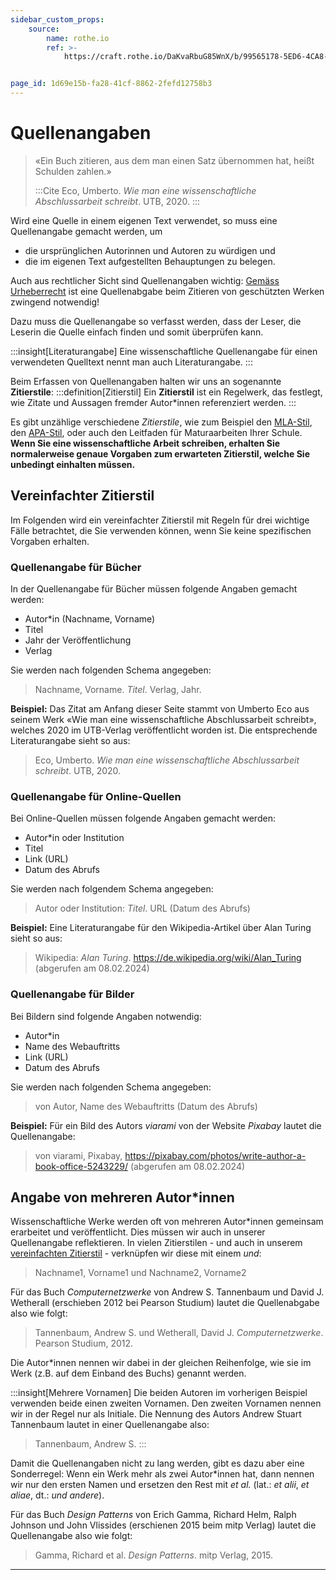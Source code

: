 ```yaml
---
sidebar_custom_props:
    source:
        name: rothe.io
        ref: >-
            https://craft.rothe.io/DaKvaRbuG85WnX/b/99565178-5ED6-4CA8-8137-9B39531171E0/4.1-%E2%80%94-Quellenangaben


page_id: 1d69e15b-fa28-41cf-8862-2fefd12758b3
---
```


# Quellenangaben

> «Ein Buch zitieren, aus dem man einen Satz übernommen hat, heißt Schulden zahlen.»
>
> :::Cite Eco, Umberto. _Wie man eine wissenschaftliche Abschlussarbeit schreibt_. UTB, 2020. :::

Wird eine Quelle in einem eigenen Text verwendet, so muss eine Quellenangabe gemacht werden, um

- die ursprünglichen Autorinnen und Autoren zu würdigen und
- die im eigenen Text aufgestellten Behauptungen zu belegen.

Auch aus rechtlicher Sicht sind Quellenangaben wichtig: [Gemäss Urheberrecht](Urheberrecht-und-Lizenzen#zitieren-aus-werken) ist eine Quellenabgabe beim Zitieren von geschützten Werken zwingend notwendig!

Dazu muss die Quellenangabe so verfasst werden, dass der Leser, die Leserin die Quelle einfach finden und somit überprüfen kann.

:::insight[Literaturangabe] Eine wissenschaftliche Quellenangabe für einen verwendeten Quelltext nennt man auch Literaturangabe. :::

Beim Erfassen von Quellenangaben halten wir uns an sogenannte **Zitierstile**: :::definition[Zitierstil] Ein **Zitierstil** ist ein Regelwerk, das festlegt, wie Zitate und Aussagen fremder Autor\*innen referenziert werden. :::

Es gibt unzählige verschiedene _Zitierstile_, wie zum Beispiel den [MLA-Stil](https://www.mla.org/MLA-Style), den [APA-Stil](https://apastyle.apa.org/), oder auch den Leitfaden für Maturaarbeiten Ihrer Schule. **Wenn Sie eine wissenschaftliche Arbeit schreiben, erhalten Sie normalerweise genaue Vorgaben zum erwarteten Zitierstil, welche Sie unbedingt einhalten müssen.**

## Vereinfachter Zitierstil

Im Folgenden wird ein vereinfachter Zitierstil mit Regeln für drei wichtige Fälle betrachtet, die Sie verwenden können, wenn Sie keine spezifischen Vorgaben erhalten.

### Quellenangabe für Bücher

In der Quellenangabe für Bücher müssen folgende Angaben gemacht werden:

- Autor\*in (Nachname, Vorname)
- Titel
- Jahr der Veröffentlichung
- Verlag

Sie werden nach folgenden Schema angegeben:

> Nachname, Vorname. _Titel_. Verlag, Jahr.

**Beispiel:** Das Zitat am Anfang dieser Seite stammt von Umberto Eco aus seinem Werk «Wie man eine wissenschaftliche Abschlussarbeit schreibt», welches 2020 im UTB-Verlag veröffentlicht worden ist. Die entsprechende Literaturangabe sieht so aus:

> Eco, Umberto. _Wie man eine wissenschaftliche Abschlussarbeit schreibt_. UTB, 2020.

### Quellenangabe für Online-Quellen

Bei Online-Quellen müssen folgende Angaben gemacht werden:

- Autor\*in oder Institution
- Titel
- Link (URL)
- Datum des Abrufs

Sie werden nach folgendem Schema angegeben:

> Autor oder Institution: _Titel_. URL (Datum des Abrufs)

**Beispiel:** Eine Literaturangabe für den Wikipedia-Artikel über Alan Turing sieht so aus:

> Wikipedia: _Alan Turing_. https://de.wikipedia.org/wiki/Alan_Turing (abgerufen am 08.02.2024)

### Quellenangabe für Bilder

Bei Bildern sind folgende Angaben notwendig:

- Autor\*in
- Name des Webauftritts
- Link (URL)
- Datum des Abrufs

Sie werden nach folgenden Schema angegeben:

> von Autor, Name des Webauftritts (Datum des Abrufs)

**Beispiel:** Für ein Bild des Autors _viarami_ von der Website _Pixabay_ lautet die Quellenangabe:

> von viarami, Pixabay, https://pixabay.com/photos/write-author-a-book-office-5243229/ (abgerufen am 08.02.2024)

## Angabe von mehreren Autor\*innen

Wissenschaftliche Werke werden oft von mehreren Autor\*innen gemeinsam erarbeitet und veröffentlicht. Dies müssen wir auch in unserer Quellenangabe reflektieren. In vielen Zitierstilen - und auch in unserem [vereinfachten Zitierstil](#vereinfachter-zitierstil) - verknüpfen wir diese mit einem _und_:

> Nachname1, Vorname1 und Nachname2, Vorname2

Für das Buch _Computernetzwerke_ von Andrew S. Tannenbaum und David J. Wetherall (erschieben 2012 bei Pearson Studium) lautet die Quellenabgabe also wie folgt:

> Tannenbaum, Andrew S. und Wetherall, David J. _Computernetzwerke_. Pearson Studium, 2012.

Die Autor\*innen nennen wir dabei in der gleichen Reihenfolge, wie sie im Werk (z.B. auf dem Einband des Buchs) genannt werden.

:::insight[Mehrere Vornamen] Die beiden Autoren im vorherigen Beispiel verwenden beide einen zweiten Vornamen. Den zweiten Vornamen nennen wir in der Regel nur als Initiale. Die Nennung des Autors Andrew Stuart Tannenbaum lautet in einer Quellenangabe also:

> Tannenbaum, Andrew S. :::

Damit die Quellenangaben nicht zu lang werden, gibt es dazu aber eine Sonderregel: Wenn ein Werk mehr als zwei Autor\*innen hat, dann nennen wir nur den ersten Namen und ersetzen den Rest mit _et al._ (lat.: _et alii_, _et aliae_, dt.: _und andere_).

Für das Buch _Design Patterns_ von Erich Gamma, Richard Helm, Ralph Johnson und John Vlissides (erschienen 2015 beim mitp Verlag) lautet die Quellenangabe also wie folgt:

> Gamma, Richard et al. _Design Patterns_. mitp Verlag, 2015.

---
